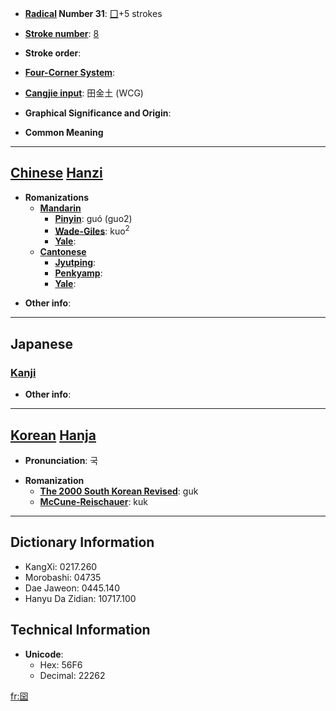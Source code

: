 * '''[[Wiktionary:Chinese radical index| Radical]] Number 31''': [[Wiktionary:Chinese radical index 囗|囗]]+5 strokes

* '''[[Wiktionary:Chinese total strokes index|Stroke number]]''': [[Wiktionary:Chinese total strokes index 8|8]]

* '''Stroke order''': 

* '''[[Wiktionary:Chinese four corner index|Four-Corner System]]''': 

* '''[[Wiktionary:Chinese Cangjie index|Cangjie input]]''': 田金土 (WCG)

* '''Graphical Significance and Origin''': 

* '''Common Meaning'''

----

== [[Chinese]] [[Hanzi]] ==

* '''Romanizations'''
** '''[[Mandarin]]'''
*** '''[[Pinyin]]''': guó (guo2)
*** '''[[Wade-Giles]]''': kuo<sup>2</sup>
*** '''[[Yale]]''': 
** '''[[Cantonese]]'''
*** '''[[Jyutping]]''':
*** '''[[Penkyamp]]''': 
*** '''[[Yale]]''': 

* '''Other info''': 

----

==Japanese==
===[[Kanji]]===
{{kanji|on readings=[[こく]] (koku)|kun readings=[[くに]] (kuni)}}

* '''Other info''':  

----

== [[Korean]] [[Hanja]] ==

* '''Pronunciation''': 국

* '''Romanization'''
** '''[[The 2000 South Korean Revised Romanization|The 2000 South Korean Revised]]''': guk
** '''[[McCune-Reischauer]]''': kuk

----

== Dictionary Information ==

* KangXi: 0217.260
* Morobashi: 04735
* Dae Jaweon: 0445.140
* Hanyu Da Zidian: 10717.100

== Technical Information ==

* '''Unicode''':
** Hex: 56F6
** Decimal: 22262

[[fr:囶]]